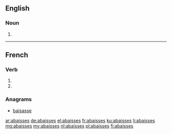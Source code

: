 {{also|abaissés}}
==English==

===Noun===
{{head|en}}

# {{plural of|abaisse}}

----

==French==

===Verb===
{{fr-verb-form}}

# {{conjugation of|abaisser||2|s|pres|ind|lang=fr}}
# {{conjugation of|abaisser||2|s|pres|sub|lang=fr}}

===Anagrams===
* [[baisasse#French|baisasse]]

[[ar:abaisses]]
[[de:abaisses]]
[[el:abaisses]]
[[fr:abaisses]]
[[ku:abaisses]]
[[li:abaisses]]
[[mg:abaisses]]
[[my:abaisses]]
[[nl:abaisses]]
[[pl:abaisses]]
[[fi:abaisses]]